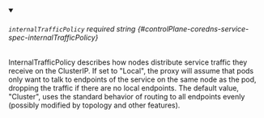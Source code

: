 
<details className="config-field" data-expandable="false" open>
<summary>

###### `internalTrafficPolicy` <span className="config-field-required" data-required="false">required</span> <span className="config-field-type">string</span> <span className="config-field-default"></span> <span className="config-field-enum"></span> {#controlPlane-coredns-service-spec-internalTrafficPolicy}

InternalTrafficPolicy describes how nodes distribute service traffic they
receive on the ClusterIP. If set to "Local", the proxy will assume that pods
only want to talk to endpoints of the service on the same node as the pod,
dropping the traffic if there are no local endpoints. The default value,
"Cluster", uses the standard behavior of routing to all endpoints evenly
(possibly modified by topology and other features).

</summary>



</details>
